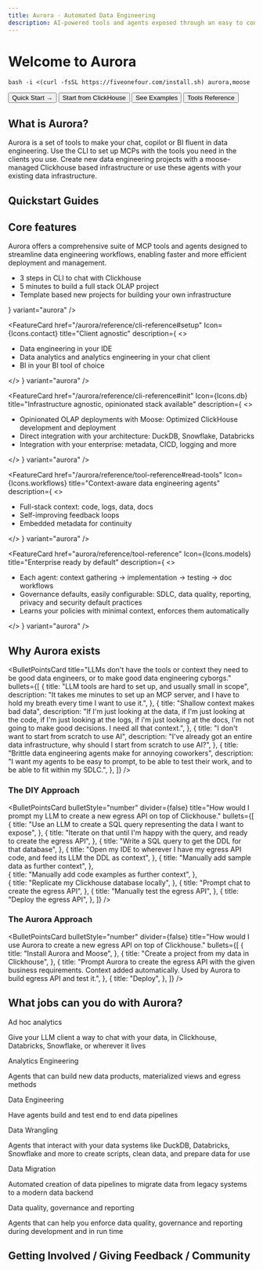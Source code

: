 ```yaml
---
title: Aurora - Automated Data Engineering
description: AI-powered tools and agents exposed through an easy to configure MCP server for data engineering and infrastructure
---
```




# Welcome to Aurora

```
bash -i <(curl -fsSL https://fiveonefour.com/install.sh) aurora,moose
```

<div className="flex flex-col md:flex-row gap-4 my-8">
  <Link href="/aurora/quickstart">
    <Button variant="default">Quick Start →</Button>
  </Link>
  <Link href="/aurora/quickstart/clickhouse-chat">
    <Button variant="secondary">
      Start from ClickHouse
    </Button>
  </Link>
  <Link href="/templates">
    <Button variant="secondary">
      See Examples
    </Button>
  </Link>
  <Link href="/reference/tool-reference">
    <Button variant="outline">
      Tools Reference
    </Button>
  </Link>

</div>

## What is Aurora?

Aurora is a set of tools to make your chat, copilot or BI fluent in data engineering. Use the CLI to set up MCPs with the tools you need in the clients you use. Create new data engineering projects with a moose-managed Clickhouse based infrastructure or use these agents with your existing data infrastructure.

## Quickstart Guides

<FeatureGrid columns={3}>
  <FeatureCard
    href="/aurora/quickstart/clickhouse-chat"
    Icon={Icons.api}
    title="Chat with your Clickhouse data"
    description="
    "
    variant="aurora"
  />
  
  <FeatureCard
    href="/aurora/quickstart/clickhouse-proj#quickstart-analytics-engineering-project-from-clickhouse-playground-or-your-own-clickhouse-database"
    Icon={Icons.contact}
    title="Build analytics project from your Clickhouse"
    description="
    "
    variant="aurora"
  />
  
  <FeatureCard
    href="/aurora/quickstart/from-template#quickstart-new-complete-local-olap-project-from-template"
    Icon={Icons.db}
    title="Full stack OLAP project from Template"
    description="
    "
    variant="aurora"
  />

</FeatureGrid>

## Core features
Aurora offers a comprehensive suite of MCP tools and agents designed to streamline data engineering workflows, enabling faster and more efficient deployment and management.

<FeatureGrid columns={1}>
  <FeatureCard
    href="/aurora/quickstart"
    Icon={Icons.api}
    title="CLI based deployment"
    description={
      <>
        <ul>
          <li>3 steps in CLI to chat with Clickhouse</li>
          <li>5 minutes to build a full stack OLAP project</li>
          <li>Template based new projects for building your own infrastructure</li>
        </ul>
      </>
    }
    variant="aurora"
  />
  
  <FeatureCard
    href="/aurora/reference/cli-reference#setup"
    Icon={Icons.contact}
    title="Client agnostic"
    description={
      <>
        <ul>
          <li>Data engineering in your IDE</li>
          <li>Data analytics and analytics engineering in your chat client</li>
          <li>BI in your BI tool of choice</li>
        </ul>
      </>
    }
    variant="aurora"
  />
  
  <FeatureCard
    href="/aurora/reference/cli-reference#init"
    Icon={Icons.db}
    title="Infrastructure agnostic, opinionated stack available"
    description={
      <>
        <ul>
          <li>Opinionated OLAP deployments with Moose: Optimized ClickHouse development and deployment</li>
          <li>Direct integration with your architecture: DuckDB, Snowflake, Databricks</li>
          <li>Integration with your enterprise: metadata, CICD, logging and more</li>
        </ul>
      </>
    }
    variant="aurora"
  />

  <FeatureCard
    href="/aurora/reference/tool-reference#read-tools"
    Icon={Icons.workflows}
    title="Context-aware data engineering agents"
    description={
      <>
        <ul>
          <li>Full-stack context: code, logs, data, docs</li>
          <li>Self-improving feedback loops</li>
          <li>Embedded metadata for continuity</li>
        </ul>
      </>
    }
    variant="aurora"
  />

  <FeatureCard
    href="aurora/reference/tool-reference"
    Icon={Icons.models}
    title="Enterprise ready by default"
    description={
      <>
        <ul>
          <li>Each agent: context gathering → implementation → testing → doc workflows</li>
          <li>Governance defaults, easily configurable: SDLC, data quality, reporting, privacy and security default practices</li>
          <li>Learns your policies with minimal context, enforces them automatically</li>
        </ul>
      </>
    }
    variant="aurora"
  />

</FeatureGrid>

## Why Aurora exists

<BulletPointsCard
  title="LLMs don't have the tools or context they need to be good data engineers, or to make good data engineering cyborgs."
  bullets={[
    {
      title: "LLM tools are hard to set up, and usually small in scope",
      description: "It takes me minutes to set up an MCP server, and I have to hold my breath every time I want to use it.",
    },
    {
      title: "Shallow context makes bad data",
      description: "If I'm just looking at the data, if I'm just looking at the code, if I'm just looking at the logs, if i'm just looking at the docs, I'm not going to make good decisions. I need all that context.",
    },
    {
      title: "I don't want to start from scratch to use AI",
      description: "I've already got an entire data infrastructure, why should I start from scratch to use AI?",
    },
    {
      title: "Brittle data engineering agents make for annoying coworkers",
      description: "I want my agents to be easy to prompt, to be able to test their work, and to be able to fit within my SDLC.",
    },
  ]}
/>

### The DIY Approach

<BulletPointsCard
  bulletStyle="number"
  divider={false}
  title="How would I prompt my LLM to create a new egress API on top of Clickhouse."
  bullets={[
    {
      title: "Use an LLM to create a SQL query representing the data I want to expose",
    },
    {
      title: "Iterate on that until I'm happy with the query, and ready to create the egress API",
    },
    {
      title: "Write a SQL query to get the DDL for that database",
    },
    {
      title: "Open my IDE to wherever I have my egress API code, and feed its LLM the DDL as context",
    },
    {
      title: "Manually add sample data as further context",
    },   
    {
      title: "Manually add code examples as further context",
    },    
    {
      title: "Replicate my Clickhouse database locally",
    },
    {
      title: "Prompt chat to create the egress API",
    },
    {
      title: "Manually test the egress API",
    },
    {
      title: "Deploy the egress API",
    },
  ]}
/>

### The Aurora Approach

<BulletPointsCard
  bulletStyle="number"
  divider={false}
  title="How would I use Aurora to create a new egress API on top of Clickhouse."
  bullets={[
    {
      title: "Install Aurora and Moose",
    },
    {
      title: "Create a project from my data in Clickhouse",
    },
    {
      title: "Prompt Aurora to create the egress API with the given business requirements. Context added automatically. Used by Aurora to build egress API and test it.",
    },
    {
      title: "Deploy",
    },
  ]}
/>

## What jobs can you do with Aurora?

<div className="my-6 grid grid-cols-1 md:grid-cols-2 lg:grid-cols-3 gap-4">
  <div className="p-5 border border-border rounded-lg bg-muted/30">
    <p className="font-medium text-primary mb-2">Ad hoc analytics</p>
    <p className="text-muted-foreground text-sm">Give your LLM client a way to chat with your data, in Clickhouse, Databricks, Snowflake, or wherever it lives</p>
  </div>
  <div className="p-5 border border-border rounded-lg bg-muted/30">
    <p className="font-medium text-primary mb-2">Analytics Engineering</p>
    <p className="text-muted-foreground text-sm">Agents that can build new data products, materialized views and egress methods</p>
  </div>
  <div className="p-5 border border-border rounded-lg bg-muted/30">
    <p className="font-medium text-primary mb-2">Data Engineering</p>
    <p className="text-muted-foreground text-sm">Have agents build and test end to end data pipelines</p>
  </div>
  <div className="p-5 border border-border rounded-lg bg-muted/30">
    <p className="font-medium text-primary mb-2">Data Wrangling</p>
    <p className="text-muted-foreground text-sm">Agents that interact with your data systems like DuckDB, Databricks, Snowflake and more to create scripts, clean data, and prepare data for use</p>
  </div>
  <div className="p-5 border border-border rounded-lg bg-muted/30">
    <p className="font-medium text-primary mb-2">Data Migration</p>
    <p className="text-muted-foreground text-sm">Automated creation of data pipelines to migrate data from legacy systems to a modern data backend</p>
  </div>
  <div className="p-5 border border-border rounded-lg bg-muted/30">
    <p className="font-medium text-primary mb-2">Data quality, governance and reporting</p>
    <p className="text-muted-foreground text-sm">Agents that can help you enforce data quality, governance and reporting during development and in run time</p>
  </div>
</div>

## Getting Involved / Giving Feedback / Community

<CTACards columns={3}>
  <CTACard
    title="Join our Slack"
    description="Join our community, we'd love to hear from you!"
    ctaLink="https://cal.com/team/514/talk-to-eng"
    ctaLabel="Talk to the Team"
    Icon={Icons.contact}
    variant="aurora"
  />
  <CTACard
    title="Talk to the Aurora Team"
    description="We're always looking to improve Moose and would love to hear from you!"
    ctaLink="https://cal.com/team/514/talk-to-eng"
    ctaLabel="Talk to the Team"
    Icon={Icons.contact}
    variant="aurora"
  />
  <CTACard
    title="GitHub"
    description="Star, check out the code, and contribute on GitHub"
    ctaLink="https://github.com/514-labs/moose"
    ctaLabel="GitHub"
    Icon={Icons.github}
    variant="aurora"
  />

</CTACards>
